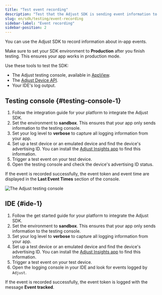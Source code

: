 ```yaml
---
title: "Test event recording"
description: "Test that the Adjust SDK is sending event information to Adjust"
slug: en/sdk/testing/event-recording
sidebar-label: "Event recording"
sidebar-position: 2
---
```


You can use the Adjust SDK to record information about in-app events.

<Callout type="important">

Make sure to set your SDK environment to **Production** after you finish testing. This ensures your app works in production mode.

</Callout>

Use these tools to test the SDK:

- The Adjust testing console, available in [AppView](https://help.adjust.com/en/article/testing-console).
- The [Adjust Device API](/en/api/device-api/inspect).
- Your IDE's log output.

## Testing console {#testing-console-1}

1. Follow the integration guide for your platform to integrate the Adjust SDK.
2. Set the environment to **sandbox**. This ensures that your app only sends information to the testing console.
3. Set your log level to **verbose** to capture all logging information from your app.
4. Set up a test device or an emulated device and find the device's advertising ID. You can install the [Adjust Insights app](https://apps.apple.com/us/app/adjust-insights/id1125517808) to find this information.
5. Trigger a test event on your test device.
6. Open the testing console and check the device's advertising ID status.

If the event is recorded successfully, the event token and event time are displayed in the **Last Event Times** section of the console.

![The Adjust testing console](@images/sdk-testing/event/testing-console.png)

## IDE {#ide-1}

1. Follow the get started guide for your platform to integrate the Adjust SDK.
2. Set the environment to **sandbox**. This ensures that your app only sends information to the testing console.
3. Set your log level to **verbose** to capture all logging information from your app.
4. Set up a test device or an emulated device and find the device's advertising ID. You can install the [Adjust Insights app](https://apps.apple.com/us/app/adjust-insights/id1125517808) to find this information.
5. Trigger a test event on your test device.
6. Open the logging console in your IDE and look for events logged by `Adjust`.

If the event is recorded successfully, the event token is logged with the message **Event tracked**.
